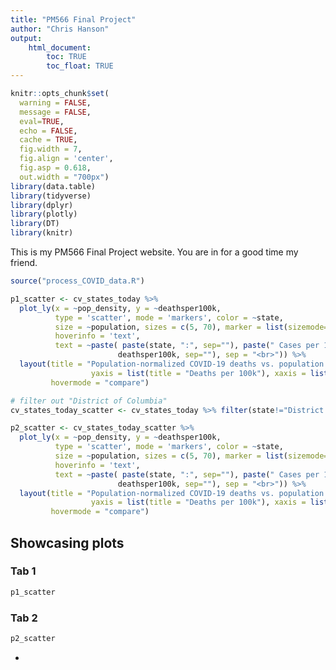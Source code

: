 ```yaml
---
title: "PM566 Final Project"
author: "Chris Hanson"
output: 
    html_document:
        toc: TRUE
        toc_float: TRUE
---
```


```r
knitr::opts_chunk$set(
  warning = FALSE,
  message = FALSE,
  eval=TRUE,
  echo = FALSE,
  cache = TRUE,
  fig.width = 7, 
  fig.align = 'center',
  fig.asp = 0.618,
  out.width = "700px")
library(data.table)
library(tidyverse)
library(dplyr)
library(plotly)
library(DT)
library(knitr)
```

This is my PM566 Final Project website.
You are in for a good time my friend.

```r
source("process_COVID_data.R")
```

```r
p1_scatter <- cv_states_today %>% 
  plot_ly(x = ~pop_density, y = ~deathsper100k,
          type = 'scatter', mode = 'markers', color = ~state,
          size = ~population, sizes = c(5, 70), marker = list(sizemode='diameter', opacity=0.5),
          hoverinfo = 'text',
          text = ~paste( paste(state, ":", sep=""), paste(" Cases per 100k: ", per100k, sep="") , paste(" Deaths per 100k: ",
                        deathsper100k, sep=""), sep = "<br>")) %>%
  layout(title = "Population-normalized COVID-19 deaths vs. population density",
                  yaxis = list(title = "Deaths per 100k"), xaxis = list(title = "Population Density"),
         hovermode = "compare")

# filter out "District of Columbia"
cv_states_today_scatter <- cv_states_today %>% filter(state!="District of Columbia")

p2_scatter <- cv_states_today_scatter %>% 
  plot_ly(x = ~pop_density, y = ~deathsper100k,
          type = 'scatter', mode = 'markers', color = ~state,
          size = ~population, sizes = c(5, 70), marker = list(sizemode='diameter', opacity=0.5),
          hoverinfo = 'text',
          text = ~paste( paste(state, ":", sep=""), paste(" Cases per 100k: ", per100k, sep="") , paste(" Deaths per 100k: ",
                        deathsper100k, sep=""), sep = "<br>")) %>%
  layout(title = "Population-normalized COVID-19 deaths vs. population density",
                  yaxis = list(title = "Deaths per 100k"), xaxis = list(title = "Population Density"),
         hovermode = "compare")
```

## Showcasing plots {.tabset}

### Tab 1

```r
p1_scatter
```

### Tab 2

```r
p2_scatter
```

{-}



